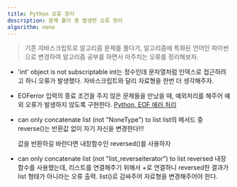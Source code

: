 ```yaml
---
title: Python 오류 정리
description: 문제 풀이 중 발생한 오류 정리
algorithm: none
---
```


> 기존 자바스크립트로 알고리즘 문제를 풀다가, 알고리즘에 특화된 언어인 파이썬으로 변경하여
> 알고리즘 공부를 하면서 마주치는 오류를 정리해보자.

- 'int' object is not subscriptable
  int는 정수인데 문자열처럼 인덱스로 접근하려고 하니 오류가 발생했다. 자바스크립트와 달리 자료형을 한번 더 생각해주자.

- EOFerror
  입력의 종료 조건을 주지 않은 문제들을 만났을 때, 예외처리를 해주어 예외 오류가 발생하지 않도록 구현한다.
  [Python, EOF 에러 처리](https://hueco.tistory.com/296)

- can only concatenate list (not "NoneType") to list
  list의 메서드 중 reverse()는 반환값 없이 자기 자신을 변경한다!!!

  값을 반환하길 바란다면 내장함수인 reversed()를 사용하자

- can only concatenate list (not "list_reverseiterator") to list
  reversed 내장함수를 사용했는데, 리스트를 연결해주기 위해서 +로 연결하니 reversed한 결과가 list 형태가 아니라는 오류 출력.
  list()로 감싸주어 자료형을 변경해주어야 한다.
